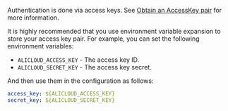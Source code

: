 Authentication is done via access keys. See [Obtain an AccessKey pair](https://www.alibabacloud.com/help/en/basics-for-beginners/latest/obtain-an-accesskey-pair) for more information.

It is highly recommended that you use environment variable expansion to store your access key pair. For example, you can set the following environment variables:

  * `ALICLOUD_ACCESS_KEY` - The access key ID.
  * `ALICLOUD_SECRET_KEY` - The access key secret.

And then use them in the configuration as follows:

```yaml
access_key: ${ALICLOUD_ACCESS_KEY}
secret_key: ${ALICLOUD_SECRET_KEY}
```